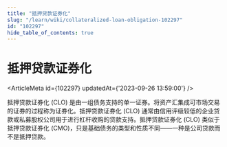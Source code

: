 ```yaml
---
title: "抵押贷款证券化"
slug: "/learn/wiki/collateralized-loan-obligation-102297"
id: "102297"
hide_table_of_contents: true
---
```



# 抵押贷款证券化

<ArticleMeta id={102297} updatedAt={'2023-09-26 13:59:00'} />
<div className='border-solid border-b border-t-0 my-4 border-[var(--ifm-color-gray-300)]' />

抵押贷款证券化 (CLO) 是由一组债务支持的单一证券。将资产汇集成可市场交易的证券的过程称为证券化。抵押贷款证券化 (CLO) 通常由信用评级较低的企业贷款或私募股权公司用于进行杠杆收购的贷款支持。抵押贷款证券化 (CLO) 类似于抵押贷款证券化 (CMO)，只是基础债务的类型和性质不同——一种是公司贷款而不是抵押贷款。
